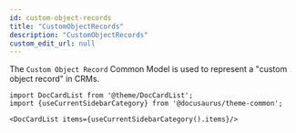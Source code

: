 ```yaml
---
id: custom-object-records
title: "CustomObjectRecords"
description: "CustomObjectRecords"
custom_edit_url: null
---
```




The `Custom Object Record` Common Model is used to represent a "custom object record" in CRMs.



```mdx-code-block
import DocCardList from '@theme/DocCardList';
import {useCurrentSidebarCategory} from '@docusaurus/theme-common';

<DocCardList items={useCurrentSidebarCategory().items}/>
```
      